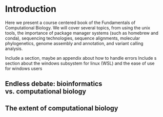# Introduction {.unnumbered}

Here we present a course centered book of the Fundamentals of Computational Biology. We will cover several topics, from using the unix tools, the importance of package manager systems (such as homebrew and conda), sequencing technologies, sequence alignments, molecular phylogenetics, genome assembly and annotation, and variant calling analysis.

Include a section, maybe an appendix about how to handle errors
Include s section about the windows subsystem for linux (WSL) and the ease of use for windows users

## Endless debate: bioinformatics vs. computational biology

## The extent of computational biology